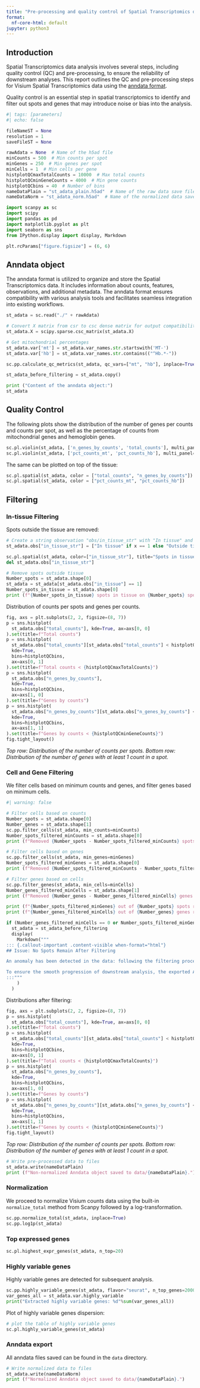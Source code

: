 ```yaml
---
title: "Pre-processing and quality control of Spatial Transcriptomics data"
format:
  nf-core-html: default
jupyter: python3
---
```


## Introduction

Spatial Transcriptomics data analysis involves several steps, including quality control (QC) and pre-processing, to ensure the reliability of downstream analyses. This report outlines the QC and pre-processing steps for Visium Spatial Transcriptomics data using the [anndata format](https://anndata.readthedocs.io/en/latest/tutorials/notebooks/getting-started.html).

Quality control is an essential step in spatial transcriptomics to identify and filter out spots and genes that may introduce noise or bias into the analysis.


```python
#| tags: [parameters]
#| echo: false

fileNameST = None
resolution = 1
saveFileST = None

rawAdata = None  # Name of the h5ad file
minCounts = 500  # Min counts per spot
minGenes = 250  # Min genes per spot
minCells = 1  # Min cells per gene
histplotQCmaxTotalCounts = 10000  # Max total counts
histplotQCminGeneCounts = 4000  # Min gene counts
histplotQCbins = 40  # Number of bins
nameDataPlain = "st_adata_plain.h5ad"  # Name of the raw data save file
nameDataNorm = "st_adata_norm.h5ad"  # Name of the normalized data save file
```

```python
import scanpy as sc
import scipy
import pandas as pd
import matplotlib.pyplot as plt
import seaborn as sns
from IPython.display import display, Markdown

plt.rcParams["figure.figsize"] = (6, 6)
```

## Anndata object

The anndata format is utilized to organize and store the Spatial Transcriptomics data. It includes information about counts, features, observations, and additional metadata. The anndata format ensures compatibility with various analysis tools and facilitates seamless integration into existing workflows.

```python
st_adata = sc.read("./" + rawAdata)

# Convert X matrix from csr to csc dense matrix for output compatibility:
st_adata.X = scipy.sparse.csc_matrix(st_adata.X)

# Get mitochondrial percentages
st_adata.var['mt'] = st_adata.var_names.str.startswith('MT-')
st_adata.var['hb'] = st_adata.var_names.str.contains(("^Hb.*-"))

sc.pp.calculate_qc_metrics(st_adata, qc_vars=["mt", "hb"], inplace=True)

st_adata_before_filtering = st_adata.copy()

print ("Content of the anndata object:")
st_adata
```

## Quality Control

The following plots show the distribution of the number of genes per counts and counts per spot, as well as the percentage of counts from mitochondrial genes and hemoglobin genes.

```python
sc.pl.violin(st_adata, ['n_genes_by_counts', 'total_counts'], multi_panel=True, jitter=0.4, rotation= 45)
sc.pl.violin(st_adata, ['pct_counts_mt', 'pct_counts_hb'], multi_panel=True, jitter=0.4, rotation= 45)
```

The same can be plotted on top of the tissue:

```python
sc.pl.spatial(st_adata, color = ["total_counts", "n_genes_by_counts"])
sc.pl.spatial(st_adata, color = ["pct_counts_mt", "pct_counts_hb"])
```

## Filtering

### In-tissue Filtering

Spots outside the tissue are removed:

```python
# Create a string observation "obs/in_tissue_str" with "In tissue" and "Outside tissue":
st_adata.obs["in_tissue_str"] = ["In tissue" if x == 1 else "Outside tissue" for x in st_adata.obs["in_tissue"]]

sc.pl.spatial(st_adata, color=["in_tissue_str"], title="Spots in tissue")
del st_adata.obs["in_tissue_str"]

# Remove spots outside tissue
Number_spots = st_adata.shape[0]
st_adata = st_adata[st_adata.obs["in_tissue"] == 1]
Number_spots_in_tissue = st_adata.shape[0]
print (f"{Number_spots_in_tissue} spots in tissue on {Number_spots} spots in total.")
```

Distribution of counts per spots and genes per counts.

```python
fig, axs = plt.subplots(2, 2, figsize=(8, 7))
p = sns.histplot(
  st_adata.obs["total_counts"], kde=True, ax=axs[0, 0]
).set(title=f"Total counts")
p = sns.histplot(
  st_adata.obs["total_counts"][st_adata.obs["total_counts"] < histplotQCmaxTotalCounts],
  kde=True,
  bins=histplotQCbins,
  ax=axs[0, 1]
).set(title=f"Total counts < {histplotQCmaxTotalCounts}")
p = sns.histplot(
  st_adata.obs["n_genes_by_counts"],
  kde=True,
  bins=histplotQCbins,
  ax=axs[1, 0]
).set(title=f"Genes by counts")
p = sns.histplot(
  st_adata.obs["n_genes_by_counts"][st_adata.obs["n_genes_by_counts"] < histplotQCminGeneCounts],
  kde=True,
  bins=histplotQCbins,
  ax=axs[1, 1]
).set(title=f"Genes by counts < {histplotQCminGeneCounts}")
fig.tight_layout()
```

_Top row: Distribution of the number of counts per spots._
_Bottom row: Distribution of the number of genes with at least 1 count in a spot._

### Cell and Gene Filtering

We filter cells based on minimum counts and genes, and filter genes based on minimum cells.

```python
#| warning: false

# Filter cells based on counts
Number_spots = st_adata.shape[0]
Number_genes = st_adata.shape[1]
sc.pp.filter_cells(st_adata, min_counts=minCounts)
Number_spots_filtered_minCounts = st_adata.shape[0]
print (f"Removed {Number_spots - Number_spots_filtered_minCounts} spots with less than {minCounts} total counts.")

# Filter cells based on genes
sc.pp.filter_cells(st_adata, min_genes=minGenes)
Number_spots_filtered_minGenes = st_adata.shape[0]
print (f"Removed {Number_spots_filtered_minCounts - Number_spots_filtered_minGenes} spots with less than {minGenes} genes expressed.")

# Filter genes based on cells
sc.pp.filter_genes(st_adata, min_cells=minCells)
Number_genes_filtered_minCells = st_adata.shape[1]
print (f"Removed {Number_genes - Number_genes_filtered_minCells} genes expressed in less than {minCells} spots.")

print (f"{Number_spots_filtered_minGenes} out of {Number_spots} spots remaining after filtering.")
print (f"{Number_genes_filtered_minCells} out of {Number_genes} genes remaining after filtering.")

if (Number_genes_filtered_minCells == 0 or Number_spots_filtered_minGenes == 0):
  st_adata = st_adata_before_filtering
  display(
    Markdown("""
::: {.callout-important .content-visible when-format="html"}
## Issue: No Spots Remain After Filtering

An anomaly has been detected in the data: following the filtering process, all spots have been excluded. It is imperative to assess the data quality and carefully review the Analysis Options outlined in `docs/usage.md`.

To ensure the smooth progression of downstream analysis, the exported AnnData will, for the time being, remain unfiltered. This precautionary measure is implemented to facilitate continued analysis while investigating and resolving the cause of the unexpected removal of all spots during filtering.
:::"""
    )
  )
```

Distributions after filtering:

```python
fig, axs = plt.subplots(2, 2, figsize=(8, 7))
p = sns.histplot(
  st_adata.obs["total_counts"], kde=True, ax=axs[0, 0]
).set(title=f"Total counts")
p = sns.histplot(
  st_adata.obs["total_counts"][st_adata.obs["total_counts"] < histplotQCmaxTotalCounts],
  kde=True,
  bins=histplotQCbins,
  ax=axs[0, 1]
).set(title=f"Total counts < {histplotQCmaxTotalCounts}")
p = sns.histplot(
  st_adata.obs["n_genes_by_counts"],
  kde=True,
  bins=histplotQCbins,
  ax=axs[1, 0]
).set(title=f"Genes by counts")
p = sns.histplot(
  st_adata.obs["n_genes_by_counts"][st_adata.obs["n_genes_by_counts"] < histplotQCminGeneCounts],
  kde=True,
  bins=histplotQCbins,
  ax=axs[1, 1]
).set(title=f"Genes by counts < {histplotQCminGeneCounts}")
fig.tight_layout()
```

_Top row: Distribution of the number of counts per spots._
_Bottom row: Distribution of the number of genes with at least 1 count in a spot._

```python
# Write pre-processed data to files
st_adata.write(nameDataPlain)
print (f"Non-normalized Anndata object saved to data/{nameDataPlain}.")
```

### Normalization

We proceed to normalize Visium counts data using the built-in `normalize_total` method from Scanpy followed by a log-transformation.

```python
sc.pp.normalize_total(st_adata, inplace=True)
sc.pp.log1p(st_adata)
```

### Top expressed genes

```python
sc.pl.highest_expr_genes(st_adata, n_top=20)
```

### Highly variable genes

Highly variable genes are detected for subsequent analysis.

```python
sc.pp.highly_variable_genes(st_adata, flavor="seurat", n_top_genes=2000)
var_genes_all = st_adata.var.highly_variable
print("Extracted highly variable genes: %d"%sum(var_genes_all))
```

Plot of highly variable genes dispersion:

```python
# plot the table of highly variable genes
sc.pl.highly_variable_genes(st_adata)
```

### Anndata export

All anndata files saved can be found in the `data` directory.

```python
# Write normalized data to files
st_adata.write(nameDataNorm)
print (f"Normalized Anndata object saved to data/{nameDataPlain}.")
```
